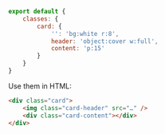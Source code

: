 ```js name=master.css.js
export default {
    classes: {
        card: {
            '': 'bg:white r:8',
            header: 'object:cover w:full',
            content: 'p:15'
        }
    }
}
```
Use them in HTML:
```html
<div class="card">
    <img class="card-header" src="…" />
    <div class="card-content"></div>
</div>
```